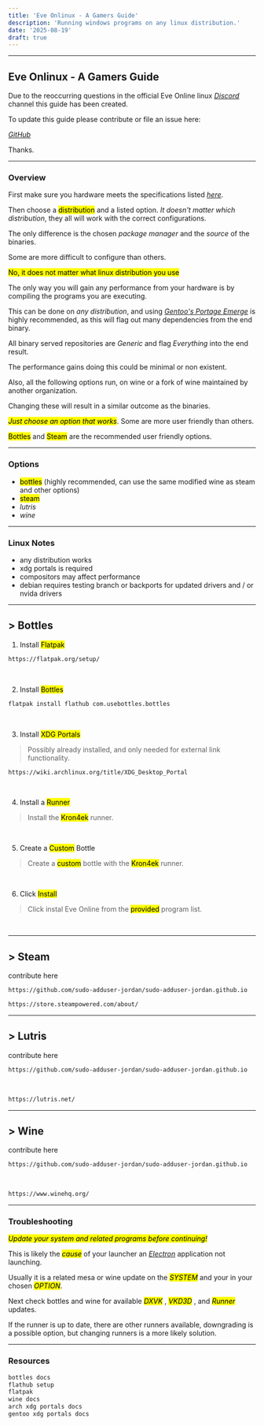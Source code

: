 ```yaml
---
title: 'Eve Onlinux - A Gamers Guide'
description: 'Running windows programs on any linux distribution.'
date: '2025-08-19'
draft: true
---
```

___

## Eve Onlinux - A Gamers Guide

Due to the reoccurring questions in the official Eve Online linux [*Discord*](https://discord.com/channels/940573867192221696/1096046348421312574) channel this guide has been created.

To update this guide please contribute or file an issue here: 

[*GitHub*](https://github.com/sudo-adduser-jordan/sudo-adduser-jordan.github.io)

Thanks.
___

### Overview

First make sure you hardware meets the specifications listed [*here*](https://support.eveonline.com/hc/en-us/articles/5885219196828-System-Requirements).

Then choose a <mark>distribution</mark> and a listed option. *It doesn't matter which distribution*, they all will work with the correct configurations.

The only difference is the chosen *package manager* and the *source* of the binaries.

Some are more difficult to configure than others.

<mark>No, it does not matter what linux distribution you use</mark>

The only way you will gain any performance from your hardware is by compiling the programs you are executing.

This can be done on *any distribution*, and using [*Gentoo's Portage Emerge*](https://wiki.gentoo.org/wiki/Portage) is highly recommended, as this will flag out many dependencies from the end binary. 

All binary served repositories are *Generic* and flag *Everything* into the end result.

The performance gains doing this could be minimal or non existent.

Also, all the following options run, on wine or a fork of wine maintained by another organization.

Changing these will result in a similar outcome as the binaries. 

<mark>*Just choose an option that works*</mark>. Some are more user friendly than others.

<mark>Bottles</mark> and <mark>Steam</mark> are the recommended user friendly options.

___

### Options
- <mark>bottles</mark> (highly recommended, can use the same modified wine as steam and other options)
- <mark>steam</mark>
- *lutris*
- *wine*

___

### Linux Notes
- any distribution works
- xdg portals is required
- compositors may affect performance 
- debian requires testing branch or backports for updated drivers and / or nvida drivers

___

## > Bottles

1. Install <mark>Flatpak</mark>
```sh
https://flatpak.org/setup/
```
&nbsp;

2. Install <mark>Bottles</mark>
```sh
flatpak install flathub com.usebottles.bottles
```
&nbsp;


3. Install <mark>XDG Portals</mark>
> Possibly already installed, and only needed for external link functionality.

```sh
https://wiki.archlinux.org/title/XDG_Desktop_Portal
```
&nbsp;


4. Install a <mark>Runner</mark>
> Install the <mark>Kron4ek</mark> runner.

&nbsp;

5. Create a <mark>Custom</mark> Bottle 
> Create a <mark>custom</mark> bottle with the <mark>Kron4ek</mark> runner.

&nbsp;

6. Click <mark>Install</mark>
> Click instal Eve Online from the <mark>provided</mark> program list.

&nbsp;


___

## > Steam

contribute here

```sh
https://github.com/sudo-adduser-jordan/sudo-adduser-jordan.github.io
```

```sh
https://store.steampowered.com/about/
```


___

## > Lutris

contribute here

```sh
https://github.com/sudo-adduser-jordan/sudo-adduser-jordan.github.io
```

&nbsp;


```sh
https://lutris.net/
```

___

## > Wine

contribute here

```sh
https://github.com/sudo-adduser-jordan/sudo-adduser-jordan.github.io
```

&nbsp;

```sh
https://www.winehq.org/
```

___

### Troubleshooting

<mark>*Update your system and related programs before continuing!*</mark>

This is likely the <mark>*cause*</mark> of your launcher an [*Electron*](https://www.electronjs.org/) application not launching.

Usually it is a related mesa or wine update on the <mark>*SYSTEM*</mark> and your in your chosen <mark>*OPTION*</mark>.

Next check bottles and wine for available <mark>*DXVK*</mark> , <mark>*VKD3D*</mark> , and <mark>*Runner*</mark> updates.

If the runner is up to date, there are other runners available, downgrading is a possible option, but changing runners is a more likely solution.

___

### Resources

```c
bottles docs
flathub setup 
flatpak
wine docs
arch xdg portals docs
gentoo xdg portals docs
```


